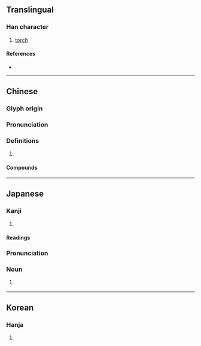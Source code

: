 {{character info/new}}
==Translingual==

===Han character===
{{Han char|rn=86|rad=火|as=05|sn=9|four=91817|canj=FSS|ids=⿰火巨}}

# [[torch]]

====References====
* {{Han ref|kx=0668.200|dkj=18949|dj=1077.210|hdz=32191.110|uh=70AC|ud=28844|bh=ACB2|bd=44210}}

----

==Chinese==
{{zh-forms}}

===Glyph origin===
{{Han etym}}

===Pronunciation===
{{zh-pron
|m=jù
|c=geoi6
|mn=qz:kǐr/tw,xm:kū/zz:kī/qz:kîr
|mc=y
|oc=y
|cat=
}}

===Definitions===
{{zh-hanzi}}

# {{rfdef|zh}}

====Compounds====
{{zh-der|一炬|付之一炬|付諸一炬|火炬|炬火|目光如炬|蠟炬|麻炬}}

----

==Japanese==

===Kanji===
{{ja-kanji|grade=|rs=火05}}

# {{defn|lang=ja|sort=火05}}

====Readings====
{{ja-readings|kanyoon=こ|goon=ご|kanon=きょ|kun=たいまつ-,ともしび-,や-く}}

===Pronunciation===
{{ja-kanjitab|yomi=k|たいまつ}}
{{ja-pron|acc=1|acc2=0|y=k|たいまつ}}

===Noun===
{{ja-noun|たいまつ}}

# {{altspell|lang=ja|松明||[[torch]]}} {{gl|stick with flame at one end}}

----

==Korean==

===Hanja===
{{ko-hanja|hangeul=거|eumhun=|rv=geo|mr=kŏ|y=ke}}

# {{defn|lang=ko|sort=火05}}